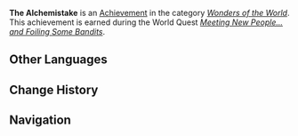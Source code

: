 {{Achievement Infobox
|title        = 
|id           = 81210
|order id     = 1196
|category     = Wonders of the World
|description  = Rescue [[Clitopho]].
|requirements = Earned during ''[[Meeting New People... and Foiling Some Bandits]]''.
|primogems    = 5
|tracking     = 
|hidden       = 1
|topic        = 
|quest        = The Chasm Delvers
|type         = Quest
}}
'''The Alchemistake''' is an [[Achievement]] in the category ''[[Wonders of the World]]''. This achievement is earned during the World Quest ''[[Meeting New People... and Foiling Some Bandits]]''.
<!--
==Trivia==

==Video Guides==
{{EVT
|video1   = 
|caption1 = 
}}
-->
==Other Languages==
{{Other Languages
|en      = The Alchemistake
|zhs     = 秀逗炼金术士
|zhs_rm  = Xiùdòu Liànjīnshùshì
|zht     = 秀逗煉金術士
|zht_rm  = Xiùdou Liànjīnshùshì
|zh_tl   = Slow-Witted Alchemist
|zh_note = {{Lang|mini=1|zh=秀逗|zh_rm=xiùdòu}} is an internet slang word originating from the English term "short-circuit," derived through Japanese and Cantonese influence. It is used to describe a person whose "brain has short-circuited," and is therefore exhibiting a moment of slow-wittedness.
|ja      = おバカ錬金術師
|ja_rm   = O-baka Renkinjutsushi
|ja_tl   = Dummy Alchemist
|ko      = 멍청한 연금술사
|ko_rm   = Meongcheonghan Yeongeumsulsa
|ko_tl   = Stupid Alchemist
|es      = “Bobo Alchemist”
|es_tl   = "Dummy Alchemist"
|es_note = The word "alchemist" is usually translated as "alquimista" in Spanish.
|fr      = « Full-idiot Alchemist »
|fr_tl   = "Full-Idiot Alchemist"
|fr_note = A wordplay on the popular Japanese series {{w|Fullmetal Alchemist}}. The manga title is left in English in the localization as it is how it is localized in French, with only the word "idiot" existing in the French language.
|ru      = Шальной алхимик
|ru_tl   = 
|th      = นักแปรธาตุเบ๋อ
|th_rm   = 
|th_tl   = 
|vi      = Giả Kim Thuật Sĩ Não Ngắn
|vi_tl   = 
|de      = Alchimistenrettung
|de_tl   = Alchemist's Rescue
|id      = "Full Mental Alchemist"
|id_note  = A wordplay on {{w|Fullmetal Alchemist}}, "kena mental" is an internet slang term that describes a person that was "struck mentally," usually used in mobile gaming circles to joke about an opponent player who is underperforming.
|pt      = Alquimista Louco
|pt_tl   = Crazy Alchemist
}}

==Change History==
{{Change History|2.6}}
<!--
==References==
{{Reflist}}
-->
==Navigation==
{{Achievement Navbox|Wonders of the World|Quest}}